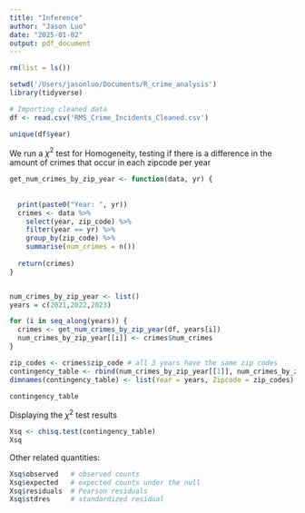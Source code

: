 ```yaml
---
title: "Inference"
author: "Jason Luo"
date: "2025-01-02"
output: pdf_document
---
```


```r
rm(list = ls())

setwd('/Users/jasonluo/Documents/R_crime_analysis')
library(tidyverse)

# Importing cleaned data
df <- read.csv('RMS_Crime_Incidents_Cleaned.csv')

unique(df$year)
```

We run a ${\chi}^2$ test for Homogeneity, testing if there is a difference in the amount of crimes that occur in each zipcode per year
``` r

get_num_crimes_by_zip_year <- function(data, yr) {
  
  
  print(paste0("Year: ", yr))
  crimes <- data %>%
    select(year, zip_code) %>%
    filter(year == yr) %>%
    group_by(zip_code) %>%
    summarise(num_crimes = n())
  
  return(crimes)
}


num_crimes_by_zip_year <- list()
years = c(2021,2022,2023)

for (i in seq_along(years)) {
  crimes <- get_num_crimes_by_zip_year(df, years[i]) 
  num_crimes_by_zip_year[[i]] <- crimes$num_crimes
}

```

``` r
zip_codes <- crimes$zip_code # all 3 years have the same zip codes 
contingency_table <- rbind(num_crimes_by_zip_year[[1]], num_crimes_by_zip_year[[2]], num_crimes_by_zip_year[[3]])
dimnames(contingency_table) <- list(Year = years, Zipcode = zip_codes)

contingency_table
```
Displaying the ${\chi}^2$ test results
``` r
Xsq <- chisq.test(contingency_table)
Xsq
```

Other related quantities:
``` r
Xsq$observed   # observed counts
Xsq$expected   # expected counts under the null
Xsq$residuals  # Pearson residuals
Xsq$stdres     # standardized residual
```


